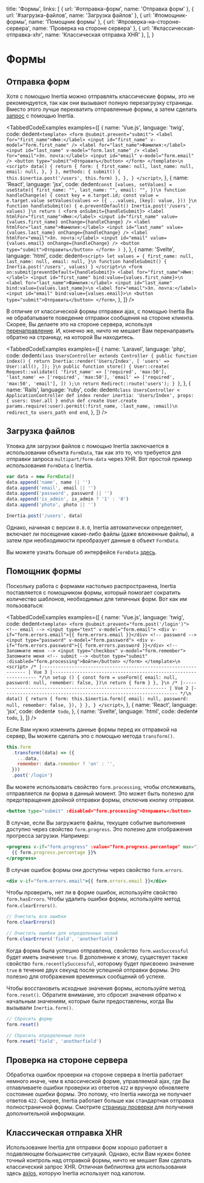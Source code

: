 
  title: 'Формы',
  links: [
    { url: '#отправка-форм', name: 'Отправка форм' },
    { url: '#загрузка-файлов', name: 'Загрузка файлов' },
    { url: '#помощник-формы', name: 'Помощник формы' },
    { url: '#проверка-на-стороне-сервера', name: 'Проверка на стороне сервера' },
    { url: '#классическая-отправка-xhr', name: 'Классическая отправка XHR' },
  ],
}

# Формы

## Отправка форм

Хотя с помощью Inertia можно отправлять классические формы, это не рекомендуется, так как они вызывают полную перезагрузку страницы. Вместо этого лучше перехватить отправленные формы, а затем сделать [запрос](/requests) с помощью Inertia.

<TabbedCodeExamples
  examples={[
    {
      name: 'Vue.js',
      language: 'twig',
      code: dedent`
        <template>
          <form @submit.prevent="submit">
            <label for="first_name">Имя:</label>
            <input id="first_name" v-model="form.first_name" />
            <label for="last_name">Фамилия:</label>
            <input id="last_name" v-model="form.last_name" />
            <label for="email">Эл. почта:</label>
            <input id="email" v-model="form.email" />
            <button type="submit">Отправить</button>
          </form>
        </template>\n
        <script>
          data() {
            return {
              form: {
                first_name: null,
                last_name: null,
                email: null,
              },
            }
          },
          methods: {
            submit() {
              this.$inertia.post('/users', this.form)
            },
          },
        }
        </script>
      `,
    },
    {
      name: 'React',
      language: 'jsx',
      code: dedent`
          const [values, setValues] = useState({
            first_name: "",
            last_name: "",
            email: "",
          })\n
          function handleChange(e) {
            const key = e.target.id;
            const value = e.target.value
            setValues(values => ({
                ...values,
                [key]: value,
            }))
          }\n
          function handleSubmit(e) {
            e.preventDefault()
            Inertia.post('/users', values)
          }\n
          return (
            <form onSubmit={handleSubmit}>
              <label htmlFor="first_name">Имя:</label>
              <input id="first_name" value={values.first_name} onChange={handleChange} />
              <label htmlFor="last_name">Фамилия:</label>
              <input id="last_name" value={values.last_name} onChange={handleChange} />
              <label htmlFor="email">Эл. почта:</label>
              <input id="email" value={values.email} onChange={handleChange} />
              <button type="submit">Отправить</button>
            </form>
          )
        }
      `,
    },
    {
      name: 'Svelte',
      language: 'html',
      code: dedent`
        <script>
          let values = {
            first_name: null,
            last_name: null,
            email: null,
          }\n
          function handleSubmit() {
            Inertia.post('/users', values)
          }
        </script>\n
        <form on:submit|preventDefault={handleSubmit}>
          <label for="first_name">Имя:</label>
          <input id="first_name" bind:value={values.first_name}>\n
          <label for="last_name">Фамилия:</label>
          <input id="last_name" bind:value={values.last_name}>\n
          <label for="email">Эл. почта:</label>
          <input id="email" bind:value={values.email}>\n
          <button type="submit">Отправить</button>
        </form>
      `,
    },
  ]}
/>

В отличие от классической формы отправки ajax, с помощью Inertia Вы не обрабатываете поведение отправки сообщения на стороне клиента. Скорее, Вы делаете это на стороне сервера, используя [перенаправление](/redirects). И, конечно же, ничто не мешает Вам перенаправить обратно на страницу, на которой Вы находитесь.

<TabbedCodeExamples
  examples={[
    {
      name: 'Laravel',
      language: 'php',
      code: dedent`
        class UsersController extends Controller
        {
            public function index()
            {
                return Inertia::render('Users/Index', [
                  'users' => User::all(),
                ]);
            }\n
            public function store()
            {
                User::create(
                    Request::validate([
                        'first_name' => ['required', 'max:50'],
                        'last_name' => ['required', 'max:50'],
                        'email' => ['required', 'max:50', 'email'],
                    ])
                );\n
                return Redirect::route('users');
            }
        }
      `,
    },
    {
      name: 'Rails',
      language: 'ruby',
      code: dedent`
        class UsersController < ApplicationController
          def index
            render inertia: 'Users/Index', props: { users: User.all }
          end\n
          def create
            User.create params.require(:user).permit(:first_name, :last_name, :email)\n
            redirect_to users_path
          end
        end
      `,
    },
  ]}
/>

## Загрузка файлов

Уловка для загрузки файлов с помощью Inertia заключается в использовании объекта `FormData`, так как это то, что требуется для отправки запроса `multipart/form-data` через XHR. Вот простой пример использования `FormData` c Inertia.

```js
var data = new FormData()
data.append('name', name || '')
data.append('email', email || '')
data.append('password', password || '')
data.append('is_admin', is_admin ? '1' : '0')
data.append('photo', photo || '')

Inertia.post('/users', data)
```

Однако, начиная с версии `0.8.0`, Inertia автоматически определяет, включает ли посещение какие-либо файлы (даже вложенные файлы), а затем при необходимости преобразует данные в объект `FormData`.

Вы можете узнать больше об интерфейсе `FormData` [здесь](https://developer.mozilla.org/en-US/docs/Web/API/FormData).

## Помощник формы

Поскольку работа с формами настолько распространена, Inertia поставляется с помощником формы, который помогает сократить количество шаблонов, необходимых для типичных форм. Вот как им пользоваться:

<TabbedCodeExamples
  examples={[
    {
      name: 'Vue.js',
      language: 'twig',
      code: dedent`
        <template>
          <form @submit.prevent="form.post('/login')">
            <!-- email -->
            <input type="text" v-model="form.email">
            <div v-if="form.errors.email">{{ form.errors.email }}</div>
            <!-- password -->
            <input type="password" v-model="form.password">
            <div v-if="form.errors.password">{{ form.errors.password }}</div>
            <!-- Запомните меня -->
            <input type="checkbox" v-model="form.remember"> Запомните меня
            <!-- submit -->
            <button type="submit" :disabled="form.processing">Войти</button>
          </form>
        </template>\n
        <script>
        /*
        |----------------------------------------------------------------
        | Vue 3
        |----------------------------------------------------------------
        */\n
          setup () {
            const form = useForm({
              email: null,
              password: null,
              remember: false,
            })\n
            return { form }
          },
        }\n
        /*
        |----------------------------------------------------------------
        | Vue 2
        |----------------------------------------------------------------
        */\n
          data() {
            return {
              form: this.$inertia.form({
                email: null,
                password: null,
                remember: false,
              }),
            }
          },
        }
        </script>
      `,
    },
    {
      name: 'React',
      language: 'jsx',
      code: dedent`
        # todo
      `,
    },
    {
      name: 'Svelte',
      language: 'html',
      code: dedent`
        # todo
      `,
    },
  ]}
/>

Если Вам нужно изменить данные формы перед их отправкой на сервер, Вы можете сделать это с помощью метода `transform()`.

```js
this.form
  .transform((data) => ({
    ...data,
    remember: data.remember ? 'on' : '',
  }))
  .post('/login')
```

Вы можете использовать свойство `form.processing`, чтобы отслеживать, отправляется ли форма в данный момент. Это может быть полезно для предотвращения двойной отправки формы, отключив кнопку отправки.

```jsx
<button type="submit" :disabled="form.processing">Отправить</button>
```

В случае, если Вы загружаете файлы, текущее событие выполнения доступно через свойство `form.progress`. Это полезно для отображения прогресса загрузки. Например:

```jsx
<progress v-if="form.progress" :value="form.progress.percentage" max="100">
  {{ form.progress.percentage }}%
</progress>
```

В случае ошибок формы они доступны через свойство `form.errors`.

```jsx
<div v-if="form.errors.email">{{ form.errors.email }}</div>
```

Чтобы проверить, нет ли в форме ошибок, используйте свойство `form.hasErrors`. Чтобы удалить ошибки формы, используйте метод `form.clearErrors()`.

```js
// Очистить все ошибки
form.clearErrors()

// Очистить ошибки для определенных полей
form.clearErrors('field', 'anotherfield')
```

Когда форма была успешно отправлена, свойство `form.wasSuccessful` будет иметь значение `true`. В дополнение к этому, существует также свойство `form.recentlySuccessful`, которому будет присвоено значение `true` в течение двух секунд после успешной отправки формы. Это полезно для отображения временных сообщений об успехе.

Чтобы восстановить исходные значения формы, используйте метод `form.reset()`. Обратите внимание, это сбросит значения обратно к начальным значениям, которые были предоставлены, когда Вы вызывали `Inertia.form()`.

```js
// Сбросить форму
form.reset()

// Сбросить определенные поля
form.reset('field', 'anotherfield')
```

## Проверка на стороне сервера

Обработка ошибок проверки на стороне сервера в Inertia работает немного иначе, чем в классической форме, управляемой ajax, где Вы отлавливаете ошибки проверки из ответов `422` и вручную обновляете состояние ошибки формы. Это потому, что Inertia никогда не получает ответов `422`. Скорее, Inertia работает больше как стандартная отправка полностраничной формы. Смотрите [страницу проверки](/validation) для получения дополнительной информации.

## Классическая отправка XHR

Использование Inertia для отправки форм хорошо работает в подавляющем большинстве ситуаций. Однако, если Вам нужен более точный контроль над отправкой формы, ничто не мешает Вам сделать классический запрос XHR. Отличная библиотека для использования здесь [axios](https://github.com/axios/axios), которую Inertia использует под капотом.
